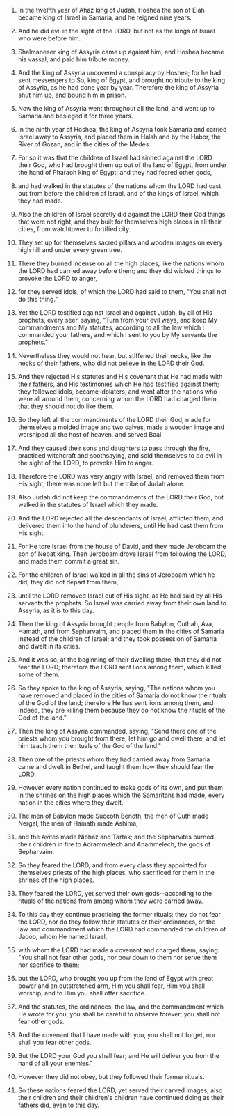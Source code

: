 
1. In the twelfth year of Ahaz king of Judah, Hoshea the son of Elah became king of Israel in Samaria, and he reigned nine years.

2. And he did evil in the sight of the LORD, but not as the kings of Israel who were before him.

3. Shalmaneser king of Assyria came up against him; and Hoshea became his vassal, and paid him tribute money.

4. And the king of Assyria uncovered a conspiracy by Hoshea; for he had sent messengers to So, king of Egypt, and brought no tribute to the king of Assyria, as he had done year by year. Therefore the king of Assyria shut him up, and bound him in prison.

5. Now the king of Assyria went throughout all the land, and went up to Samaria and besieged it for three years.

6. In the ninth year of Hoshea, the king of Assyria took Samaria and carried Israel away to Assyria, and placed them in Halah and by the Habor, the River of Gozan, and in the cities of the Medes.

7. For so it was that the children of Israel had sinned against the LORD their God, who had brought them up out of the land of Egypt, from under the hand of Pharaoh king of Egypt; and they had feared other gods,

8. and had walked in the statutes of the nations whom the LORD had cast out from before the children of Israel, and of the kings of Israel, which they had made.

9. Also the children of Israel secretly did against the LORD their God things that were not right, and they built for themselves high places in all their cities, from watchtower to fortified city.

10. They set up for themselves sacred pillars and wooden images on every high hill and under every green tree.

11. There they burned incense on all the high places, like the nations whom the LORD had carried away before them; and they did wicked things to provoke the LORD to anger,

12. for they served idols, of which the LORD had said to them, "You shall not do this thing."

13. Yet the LORD testified against Israel and against Judah, by all of His prophets, every seer, saying, "Turn from your evil ways, and keep My commandments and My statutes, according to all the law which I commanded your fathers, and which I sent to you by My servants the prophets."

14. Nevertheless they would not hear, but stiffened their necks, like the necks of their fathers, who did not believe in the LORD their God.

15. And they rejected His statutes and His covenant that He had made with their fathers, and His testimonies which He had testified against them; they followed idols, became idolaters, and went after the nations who were all around them, concerning whom the LORD had charged them that they should not do like them.

16. So they left all the commandments of the LORD their God, made for themselves a molded image and two calves, made a wooden image and worshiped all the host of heaven, and served Baal.

17. And they caused their sons and daughters to pass through the fire, practiced witchcraft and soothsaying, and sold themselves to do evil in the sight of the LORD, to provoke Him to anger.

18. Therefore the LORD was very angry with Israel, and removed them from His sight; there was none left but the tribe of Judah alone.

19. Also Judah did not keep the commandments of the LORD their God, but walked in the statutes of Israel which they made.

20. And the LORD rejected all the descendants of Israel, afflicted them, and delivered them into the hand of plunderers, until He had cast them from His sight.

21. For He tore Israel from the house of David, and they made Jeroboam the son of Nebat king. Then Jeroboam drove Israel from following the LORD, and made them commit a great sin.

22. For the children of Israel walked in all the sins of Jeroboam which he did; they did not depart from them,

23. until the LORD removed Israel out of His sight, as He had said by all His servants the prophets. So Israel was carried away from their own land to Assyria, as it is to this day.

24. Then the king of Assyria brought people from Babylon, Cuthah, Ava, Hamath, and from Sepharvaim, and placed them in the cities of Samaria instead of the children of Israel; and they took possession of Samaria and dwelt in its cities.

25. And it was so, at the beginning of their dwelling there, that they did not fear the LORD; therefore the LORD sent lions among them, which killed some of them.

26. So they spoke to the king of Assyria, saying, "The nations whom you have removed and placed in the cities of Samaria do not know the rituals of the God of the land; therefore He has sent lions among them, and indeed, they are killing them because they do not know the rituals of the God of the land."

27. Then the king of Assyria commanded, saying, "Send there one of the priests whom you brought from there; let him go and dwell there, and let him teach them the rituals of the God of the land."

28. Then one of the priests whom they had carried away from Samaria came and dwelt in Bethel, and taught them how they should fear the LORD.

29. However every nation continued to make gods of its own, and put them in the shrines on the high places which the Samaritans had made, every nation in the cities where they dwelt.

30. The men of Babylon made Succoth Benoth, the men of Cuth made Nergal, the men of Hamath made Ashima,

31. and the Avites made Nibhaz and Tartak; and the Sepharvites burned their children in fire to Adrammelech and Anammelech, the gods of Sepharvaim.

32. So they feared the LORD, and from every class they appointed for themselves priests of the high places, who sacrificed for them in the shrines of the high places.

33. They feared the LORD, yet served their own gods--according to the rituals of the nations from among whom they were carried away.

34. To this day they continue practicing the former rituals; they do not fear the LORD, nor do they follow their statutes or their ordinances, or the law and commandment which the LORD had commanded the children of Jacob, whom He named Israel,

35. with whom the LORD had made a covenant and charged them, saying: "You shall not fear other gods, nor bow down to them nor serve them nor sacrifice to them;

36. but the LORD, who brought you up from the land of Egypt with great power and an outstretched arm, Him you shall fear, Him you shall worship, and to Him you shall offer sacrifice.

37. And the statutes, the ordinances, the law, and the commandment which He wrote for you, you shall be careful to observe forever; you shall not fear other gods.

38. And the covenant that I have made with you, you shall not forget, nor shall you fear other gods.

39. But the LORD your God you shall fear; and He will deliver you from the hand of all your enemies."

40. However they did not obey, but they followed their former rituals.

41. So these nations feared the LORD, yet served their carved images; also their children and their children's children have continued doing as their fathers did, even to this day.


